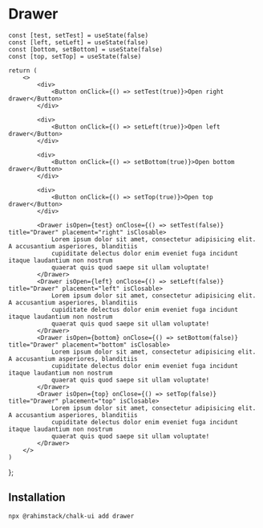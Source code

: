 
# Drawer

<StorybookButton slug="components-overlays-drawer--docs" />


    const [test, setTest] = useState(false)
    const [left, setLeft] = useState(false)
    const [bottom, setBottom] = useState(false)
    const [top, setTop] = useState(false)

    return (
        <>
            <div>
                <Button onClick={() => setTest(true)}>Open right drawer</Button>
            </div>

            <div>
                <Button onClick={() => setLeft(true)}>Open left drawer</Button>
            </div>

            <div>
                <Button onClick={() => setBottom(true)}>Open bottom drawer</Button>
            </div>

            <div>
                <Button onClick={() => setTop(true)}>Open top drawer</Button>
            </div>

            <Drawer isOpen={test} onClose={() => setTest(false)} title="Drawer" placement="right" isClosable>
                Lorem ipsum dolor sit amet, consectetur adipisicing elit. A accusantium asperiores, blanditiis
                cupiditate delectus dolor enim eveniet fuga incidunt itaque laudantium non nostrum
                quaerat quis quod saepe sit ullam voluptate!
            </Drawer>
            <Drawer isOpen={left} onClose={() => setLeft(false)} title="Drawer" placement="left" isClosable>
                Lorem ipsum dolor sit amet, consectetur adipisicing elit. A accusantium asperiores, blanditiis
                cupiditate delectus dolor enim eveniet fuga incidunt itaque laudantium non nostrum
                quaerat quis quod saepe sit ullam voluptate!
            </Drawer>
            <Drawer isOpen={bottom} onClose={() => setBottom(false)} title="Drawer" placement="bottom" isClosable>
                Lorem ipsum dolor sit amet, consectetur adipisicing elit. A accusantium asperiores, blanditiis
                cupiditate delectus dolor enim eveniet fuga incidunt itaque laudantium non nostrum
                quaerat quis quod saepe sit ullam voluptate!
            </Drawer>
            <Drawer isOpen={top} onClose={() => setTop(false)} title="Drawer" placement="top" isClosable>
                Lorem ipsum dolor sit amet, consectetur adipisicing elit. A accusantium asperiores, blanditiis
                cupiditate delectus dolor enim eveniet fuga incidunt itaque laudantium non nostrum
                quaerat quis quod saepe sit ullam voluptate!
            </Drawer>
        </>
    )
};

<Preview>
    <Highlight />
</Preview>

## Installation

```shell copy
npx @rahimstack/chalk-ui add drawer
```
